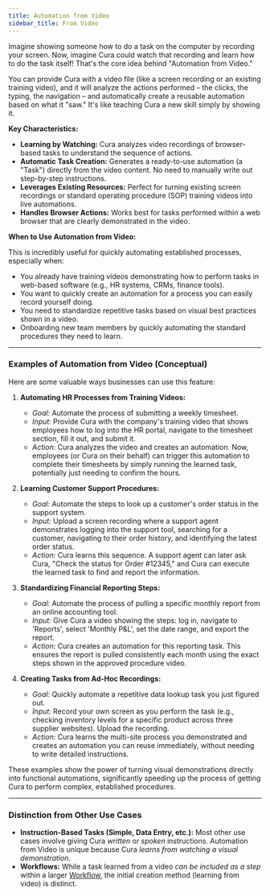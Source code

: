 ```yaml
---
title: Automation from Video
sidebar_title: From Video
---
```


Imagine showing someone how to do a task on the computer by recording your screen. Now, imagine Cura could watch that recording and learn how to do the task itself! That's the core idea behind "Automation from Video."

You can provide Cura with a video file (like a screen recording or an existing training video), and it will analyze the actions performed – the clicks, the typing, the navigation – and automatically create a reusable automation based on what it "saw." It's like teaching Cura a new skill simply by showing it.

**Key Characteristics:**

*   **Learning by Watching:** Cura analyzes video recordings of browser-based tasks to understand the sequence of actions.
*   **Automatic Task Creation:** Generates a ready-to-use automation (a "Task") directly from the video content. No need to manually write out step-by-step instructions.
*   **Leverages Existing Resources:** Perfect for turning existing screen recordings or standard operating procedure (SOP) training videos into live automations.
*   **Handles Browser Actions:** Works best for tasks performed within a web browser that are clearly demonstrated in the video.

**When to Use Automation from Video:**

This is incredibly useful for quickly automating established processes, especially when:

*   You already have training videos demonstrating how to perform tasks in web-based software (e.g., HR systems, CRMs, finance tools).
*   You want to quickly create an automation for a process you can easily record yourself doing.
*   You need to standardize repetitive tasks based on visual best practices shown in a video.
*   Onboarding new team members by quickly automating the standard procedures they need to learn.

---

### Examples of Automation from Video (Conceptual)

Here are some valuable ways businesses can use this feature:

1.  **Automating HR Processes from Training Videos:**
    *   *Goal:* Automate the process of submitting a weekly timesheet.
    *   *Input:* Provide Cura with the company's training video that shows employees how to log into the HR portal, navigate to the timesheet section, fill it out, and submit it.
    *   *Action:* Cura analyzes the video and creates an automation. Now, employees (or Cura on their behalf) can trigger this automation to complete their timesheets by simply running the learned task, potentially just needing to confirm the hours.

2.  **Learning Customer Support Procedures:**
    *   *Goal:* Automate the steps to look up a customer's order status in the support system.
    *   *Input:* Upload a screen recording where a support agent demonstrates logging into the support tool, searching for a customer, navigating to their order history, and identifying the latest order status.
    *   *Action:* Cura learns this sequence. A support agent can later ask Cura, "Check the status for Order #12345," and Cura can execute the learned task to find and report the information.

3.  **Standardizing Financial Reporting Steps:**
    *   *Goal:* Automate the process of pulling a specific monthly report from an online accounting tool.
    *   *Input:* Give Cura a video showing the steps: log in, navigate to 'Reports', select 'Monthly P&L', set the date range, and export the report.
    *   *Action:* Cura creates an automation for this reporting task. This ensures the report is pulled consistently each month using the exact steps shown in the approved procedure video.

4.  **Creating Tasks from Ad-Hoc Recordings:**
    *   *Goal:* Quickly automate a repetitive data lookup task you just figured out.
    *   *Input:* Record your own screen as you perform the task (e.g., checking inventory levels for a specific product across three supplier websites). Upload the recording.
    *   *Action:* Cura learns the multi-site process you demonstrated and creates an automation you can reuse immediately, without needing to write detailed instructions.

These examples show the power of turning visual demonstrations directly into functional automations, significantly speeding up the process of getting Cura to perform complex, established procedures.

---

### Distinction from Other Use Cases

*   **Instruction-Based Tasks (Simple, Data Entry, etc.):** Most other use cases involve giving Cura *written* or *spoken* instructions. Automation from Video is unique because Cura *learns from watching a visual demonstration*.
*   **Workflows:** While a task learned from a video *can be included as a step* within a larger [Workflow](/platform/using-workflows), the initial creation method (learning from video) is distinct.
